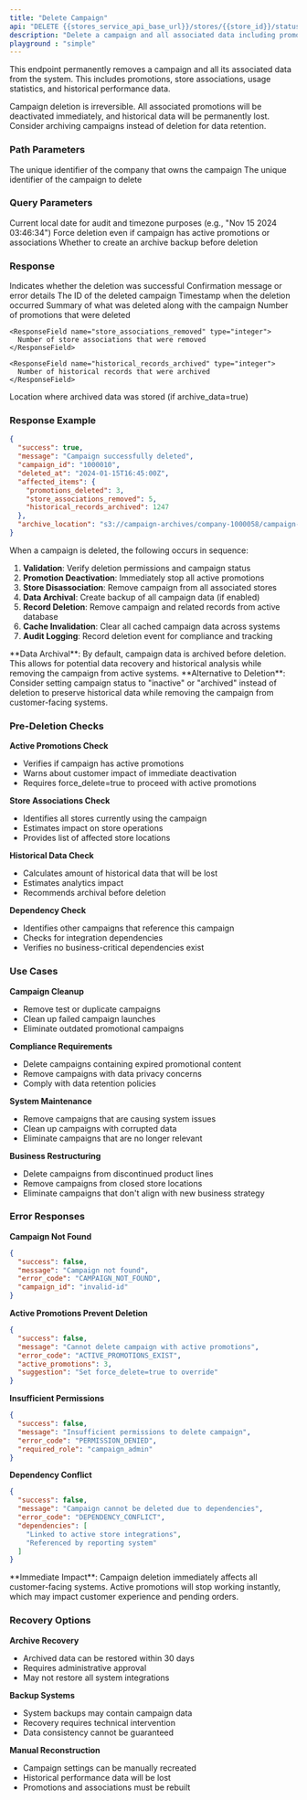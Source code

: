 ---
title: "Delete Campaign"
api: "DELETE {{stores_service_api_base_url}}/stores/{{store_id}}/status"
description: "Delete a campaign and all associated data including promotions, store associations, and historical records."
playground : "simple"
---

This endpoint permanently removes a campaign and all its associated data from the system. This includes promotions, store associations, usage statistics, and historical performance data.

<Warning>
Campaign deletion is irreversible. All associated promotions will be deactivated immediately, and historical data will be permanently lost. Consider archiving campaigns instead of deletion for data retention.
</Warning>

### Path Parameters

<ParamField path="company_id" type="string" required>
  The unique identifier of the company that owns the campaign
</ParamField>

<ParamField path="campaign_id" type="string" required>
  The unique identifier of the campaign to delete
</ParamField>

### Query Parameters

<ParamField query="current_local_date" type="string" optional>
  Current local date for audit and timezone purposes (e.g., "Nov 15 2024 03:46:34")
</ParamField>

<ParamField query="force_delete" type="boolean" optional default="false">
  Force deletion even if campaign has active promotions or associations
</ParamField>

<ParamField query="archive_data" type="boolean" optional default="true">
  Whether to create an archive backup before deletion
</ParamField>

### Response

<ResponseField name="success" type="boolean">
  Indicates whether the deletion was successful
</ResponseField>

<ResponseField name="message" type="string">
  Confirmation message or error details
</ResponseField>

<ResponseField name="campaign_id" type="string">
  The ID of the deleted campaign
</ResponseField>

<ResponseField name="deleted_at" type="string">
  Timestamp when the deletion occurred
</ResponseField>

<ResponseField name="affected_items" type="object">
  Summary of what was deleted along with the campaign

  <Expandable title="Deletion Impact">
    <ResponseField name="promotions_deleted" type="integer">
      Number of promotions that were deleted
    </ResponseField>

    <ResponseField name="store_associations_removed" type="integer">
      Number of store associations that were removed
    </ResponseField>

    <ResponseField name="historical_records_archived" type="integer">
      Number of historical records that were archived
    </ResponseField>
  </Expandable>
</ResponseField>

<ResponseField name="archive_location" type="string">
  Location where archived data was stored (if archive_data=true)
</ResponseField>

### Response Example

```json
{
  "success": true,
  "message": "Campaign successfully deleted",
  "campaign_id": "1000010",
  "deleted_at": "2024-01-15T16:45:00Z",
  "affected_items": {
    "promotions_deleted": 3,
    "store_associations_removed": 5,
    "historical_records_archived": 1247
  },
  "archive_location": "s3://campaign-archives/company-1000058/campaign-1000010-20240115.json"
}
```

<Accordion title="Deletion Process Workflow">
When a campaign is deleted, the following occurs in sequence:

1. **Validation**: Verify deletion permissions and campaign status
2. **Promotion Deactivation**: Immediately stop all active promotions
3. **Store Disassociation**: Remove campaign from all associated stores
4. **Data Archival**: Create backup of all campaign data (if enabled)
5. **Record Deletion**: Remove campaign and related records from active database
6. **Cache Invalidation**: Clear all cached campaign data across systems
7. **Audit Logging**: Record deletion event for compliance and tracking
</Accordion>

<Note>
**Data Archival**: By default, campaign data is archived before deletion. This allows for potential data recovery and historical analysis while removing the campaign from active systems.
</Note>

<Tip>
**Alternative to Deletion**: Consider setting campaign status to "inactive" or "archived" instead of deletion to preserve historical data while removing the campaign from customer-facing systems.
</Tip>

### Pre-Deletion Checks

<Accordion title="Deletion Safety Checks">

**Active Promotions Check**
- Verifies if campaign has active promotions
- Warns about customer impact of immediate deactivation
- Requires force_delete=true to proceed with active promotions

**Store Associations Check**
- Identifies all stores currently using the campaign
- Estimates impact on store operations
- Provides list of affected store locations

**Historical Data Check**
- Calculates amount of historical data that will be lost
- Estimates analytics impact
- Recommends archival before deletion

**Dependency Check**
- Identifies other campaigns that reference this campaign
- Checks for integration dependencies
- Verifies no business-critical dependencies exist

</Accordion>

### Use Cases

<Accordion title="Common Deletion Scenarios">

**Campaign Cleanup**
- Remove test or duplicate campaigns
- Clean up failed campaign launches
- Eliminate outdated promotional campaigns

**Compliance Requirements**
- Delete campaigns containing expired promotional content
- Remove campaigns with data privacy concerns
- Comply with data retention policies

**System Maintenance**
- Remove campaigns that are causing system issues
- Clean up campaigns with corrupted data
- Eliminate campaigns that are no longer relevant

**Business Restructuring**
- Delete campaigns from discontinued product lines
- Remove campaigns from closed store locations
- Eliminate campaigns that don't align with new business strategy

</Accordion>

### Error Responses

<Accordion title="Common Error Scenarios">

**Campaign Not Found**
```json
{
  "success": false,
  "message": "Campaign not found",
  "error_code": "CAMPAIGN_NOT_FOUND",
  "campaign_id": "invalid-id"
}
```

**Active Promotions Prevent Deletion**
```json
{
  "success": false,
  "message": "Cannot delete campaign with active promotions",
  "error_code": "ACTIVE_PROMOTIONS_EXIST",
  "active_promotions": 3,
  "suggestion": "Set force_delete=true to override"
}
```

**Insufficient Permissions**
```json
{
  "success": false,
  "message": "Insufficient permissions to delete campaign",
  "error_code": "PERMISSION_DENIED",
  "required_role": "campaign_admin"
}
```

**Dependency Conflict**
```json
{
  "success": false,
  "message": "Campaign cannot be deleted due to dependencies",
  "error_code": "DEPENDENCY_CONFLICT",
  "dependencies": [
    "Linked to active store integrations",
    "Referenced by reporting system"
  ]
}
```

</Accordion>

<Warning>
**Immediate Impact**: Campaign deletion immediately affects all customer-facing systems. Active promotions will stop working instantly, which may impact customer experience and pending orders.
</Warning>

### Recovery Options

<Accordion title="Post-Deletion Recovery">

**Archive Recovery**
- Archived data can be restored within 30 days
- Requires administrative approval
- May not restore all system integrations

**Backup Systems**
- System backups may contain campaign data
- Recovery requires technical intervention
- Data consistency cannot be guaranteed

**Manual Reconstruction**
- Campaign settings can be manually recreated
- Historical performance data will be lost
- Promotions and associations must be rebuilt

</Accordion>
